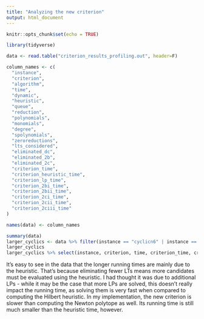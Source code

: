 ```yaml
---
title: "Analyzing the new criterion"
output: html_document
---
```


```r
knitr::opts_chunk$set(echo = TRUE)

library(tidyverse)

data <- read.table("criterion_results_profiling.out", header=F)

column_names <- c(
  "instance",
  "criterion",
  "algorithm",
  "time",
  "dynamic",
  "heuristic",
  "queue",
  "reduction",
  "polynomials",
  "monomials",
  "degree",
  "spolynomials",
  "zeroreductions",
  "lts_considered",
  "eliminated_dc",
  "eliminated_2b",
  "eliminated_2c",
  "criterion_time",
  "criterion_heuristic_time",
  "criterion_lp_time",
  "criterion_2bi_time",
  "criterion_2bii_time",
  "criterion_2ci_time",
  "criterion_2cii_time",
  "criterion_2ciii_time"
)

names(data) <- column_names
```

```r
summary(data)
larger_cyclics <- data %>% filter(instance == "cyclicn6" | instance == "cyclicnh6")
larger_cyclics
larger_cyclics %>% select(instance, criterion, time, criterion_time, criterion_heuristic_time)
```

It's easy to see in the data that the longer running times are mainly due to the heuristic. That's because eliminating fewer LTs means more candidates must be evaluated using the heuristic. I had thought it was due to additional LPs - while it may be the case that more LPs are solved, this doesn't really impact the running time, as solving them is very fast when compared to computing the Hilbert heuristic. In my implementation, the new criterion is slower than computing the Newton polytope as well. Its running time is still much smaller than the heuristic time, however. 